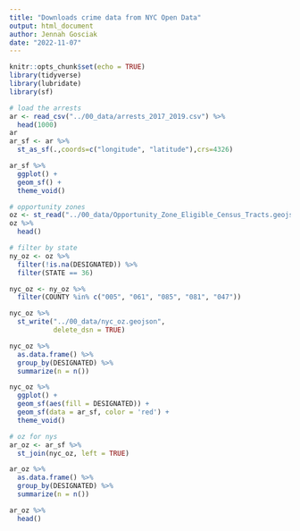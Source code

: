 ```yaml
---
title: "Downloads crime data from NYC Open Data"
output: html_document
author: Jennah Gosciak
date: "2022-11-07"
---
```


```r
knitr::opts_chunk$set(echo = TRUE)
library(tidyverse)
library(lubridate)
library(sf)
```
```r
# load the arrests
ar <- read_csv("../00_data/arrests_2017_2019.csv") %>% 
  head(1000)
ar
ar_sf <- ar %>% 
  st_as_sf(.,coords=c("longitude", "latitude"),crs=4326)
```
```r
ar_sf %>% 
  ggplot() +
  geom_sf() +
  theme_void()
```
```r
# opportunity zones
oz <- st_read("../00_data/Opportunity_Zone_Eligible_Census_Tracts.geojson")
oz %>% 
  head()
```
```r
# filter by state
ny_oz <- oz %>% 
  filter(!is.na(DESIGNATED)) %>% 
  filter(STATE == 36)

nyc_oz <- ny_oz %>% 
  filter(COUNTY %in% c("005", "061", "085", "081", "047"))

nyc_oz %>% 
  st_write("../00_data/nyc_oz.geojson",
           delete_dsn = TRUE)

nyc_oz %>% 
  as.data.frame() %>% 
  group_by(DESIGNATED) %>% 
  summarize(n = n())
```

```r
nyc_oz %>% 
  ggplot() +
  geom_sf(aes(fill = DESIGNATED)) +
  geom_sf(data = ar_sf, color = 'red') +
  theme_void()
```


```r
# oz for nys
ar_oz <- ar_sf %>% 
  st_join(nyc_oz, left = TRUE)

ar_oz %>% 
  as.data.frame() %>% 
  group_by(DESIGNATED) %>% 
  summarize(n = n())

ar_oz %>% 
  head()
```




